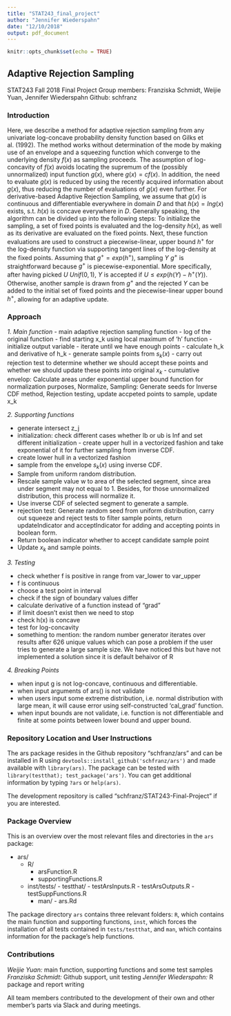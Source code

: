 ---
title: "STAT243_final_project"
author: "Jennifer Wiederspahn"
date: "12/10/2018"
output: pdf_document
---

```{r setup, include=FALSE}
knitr::opts_chunk$set(echo = TRUE)
```

## Adaptive Rejection Sampling

STAT243 Fall 2018 Final Project
Group members: Franziska Schmidt, Weijie Yuan, Jennifer Wiederspahn
Github: schfranz

### Introduction 

Here, we describe a method for adaptive rejection sampling from any univariate log-concave probability density function based on Gilks et al. (1992). The method works without determination of the mode by making use of an envelope and a squeezing function which converge to the underlying density $f(x)$ as sampling proceeds. The assumption of log-concavity of $f(x)$ avoids locating the supremum of the (possibly unnormalized) input function $g(x)$, where $g(x) = cf(x)$. In addition, the need to evaluate $g(x)$ is reduced by using the recently acquired information about $g(x)$, thus reducing the number of evaluations of $g(x)$ even further. For derivative-based Adaptive Rejection Sampling, we assume that $g(x)$ is continuous and differentiable everywhere in domain $D$ and that $h(x) = ln g(x)$ exists, s.t. $h(x)$ is concave everywhere in $D$.
Generally speaking, the algorithm can be divided up into the following steps: To initialize the sampling, a set of fixed points is evaluated and the log-density $h(x)$, as well as its derivative are evaluated on the fixed points. Next, these function evaluations are used to construct a piecewise-linear, upper bound $h^+$ for the log-density function via supporting tangent lines of the log-density at the fixed points. Assuming that $g^{+} = exp(h^{+})$, sampling $Y ~ g^{+}$ is straightforward because $g^{+}$ is piecewise-exponential. More specifically, after having picked $U ~ Unif(0,1)$, $Y$ is accepted if $U \leq exp(h(Y) - h^{+}(Y))$. Otherwise, another sample is drawn from $g^{+}$ and the rejected $Y$ can be added to the initial set of fixed points and the piecewise-linear upper bound $h^{+}$, allowing for an adaptive update. 

### Approach 

*1. Main function*
- main adaptive rejection sampling function
- log of the original function
- find starting x_k using local maximum of 'h' function
- initialize output variable
- iterate until we have enough points
- calculate h_k and derivative of h_k
- generate sample points from $s_k(x)$
- carry out rejection test to determine whether we should accept these points and whether we should update these points into original $x_k$
- cumulative envelop: Calculate areas under exponential upper bound function for normalization purposes, Normalize, Sampling: Generate seeds for Inverse CDF method, Rejection testing, update accpeted points to sample, update x_k

*2. Supporting functions* 

- generate intersect z_j
- initialization: check different cases whether lb or ub is Inf and set different initialization - create upper hull in a vectorized fashion and take exponential of it for further sampling from inverse CDF.
- create lower hull in a vectorized fashion
- sample from the envelope $s_k(x)$ using inverse CDF.
- Sample from uniform random distribution.
- Rescale sample value w to area of the selected segment, since area under segment may not equal to 1. Besides, for those unnormalized distribution, this process will normalize it.
- Use inverse CDF of selected segment to generate a sample.
- rejection test: Generate random seed from uniform distribution, carry out squeeze and reject tests to filter sample points, return updateIndicator and acceptIndicator for adding and accepting points in boolean form.
- Return boolean indicator whether to accept candidate sample point
- Update $x_k$ and sample points.

*3. Testing*

- check whether f is positive in range from var_lower to var_upper
- f is continuous
- choose a test point in interval
- check if the sign of boundary values differ
- calculate derivative of a function instead of "grad"
- if limit doesn't exist then we need to stop
- check h(x) is concave
- test for log-concavity
- something to mention: the random number generator iterates over results after 626 unique values which can pose a problem if the user tries to generate a large sample size. We have noticed this but have not implemented a solution since it is default behaivor of R

*4. Breaking Points*

- when input g is not log-concave, continuous and differentiable.
- when input arguments of ars() is not validate
- when users input some extreme distribution, i.e. normal distribution with large mean, it will cause error using self-constructed 'cal_grad' function.
- when input bounds are not validate, i.e. function is not differentiable and finite at some points between lower bound and upper bound.


### Repository Location and User Instructions

The ars package resides in the Github repository "schfranz/ars" and can be installed in R using `devtools::install_github('schfranz/ars')` and made available with `library(ars)`. The package can be tested with `library(testthat); test_package('ars')`. You can get additional information by typing `?ars` or `help(ars)`.

The development repository is called "schfranz/STAT243-Final-Project" if you are interested.

### Package Overview

This is an overview over the most relevant files and directories in the `ars` package:

- ars/
    - R/
        - arsFunction.R
        - supportingFunctions.R
    - inst/tests/
		    - testthat/
            - testArsInputs.R
			      - testArsOutputs.R
			      - testSuppFunctions.R
	  - man/
		    - ars.Rd
		
The package directory `ars` contains three relevant folders: `R`, which contains the main function and supporting functions, `inst`, which forces the installation of all tests contained in `tests/testthat`, and `man`, which contains information for the package's help functions.

### Contributions

*Weijie Yuan:* main function, supporting functions and some test samples
*Franziska Schmidt:* Github support, unit testing
*Jennifer Wiederspahn:* R package and report writing

All team members contributed to the development of their own and other member's parts via Slack and during meetings.
